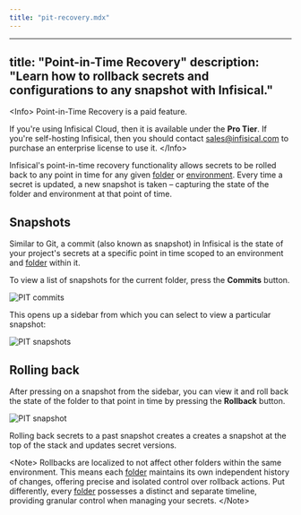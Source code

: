 ```yaml
---
title: "pit-recovery.mdx"
---
```


---
title: "Point-in-Time Recovery"
description: "Learn how to rollback secrets and configurations to any snapshot with Infisical."
---

&lt;Info&gt;
  Point-in-Time Recovery is a paid feature.
   
  If you're using Infisical Cloud, then it is available under the **Pro Tier**. If you're self-hosting Infisical,
  then you should contact sales@infisical.com to purchase an enterprise license to use it.
&lt;/Info&gt;

Infisical's point-in-time recovery functionality allows secrets to be rolled back to any point in time for any given [folder](./folder) or [environment](/documentation/platform/project#project-environments).
Every time a secret is updated, a new snapshot is taken – capturing the state of the folder and environment at that point of time.

## Snapshots

Similar to Git, a commit (also known as snapshot) in Infisical is the state of your project's secrets at a specific point in time scoped to 
an environment and [folder](./folder) within it.

To view a list of snapshots for the current folder, press the **Commits** button.

![PIT commits](../../images/platform/pit-recovery/pit-recovery-commits.png)

This opens up a sidebar from which you can select to view a particular snapshot:

![PIT snapshots](../../images/platform/pit-recovery/pit-recovery-commits-drawer.png)

## Rolling back

After pressing on a snapshot from the sidebar, you can view it and roll back the state
of the folder to that point in time by pressing the **Rollback** button. 

![PIT snapshot](../../images/platform/pit-recovery/pit-recovery-rollback.png)

Rolling back secrets to a past snapshot creates a creates a snapshot at the top of the stack and updates secret versions.

&lt;Note&gt;
Rollbacks are localized to not affect other folders within the same environment. This means each [folder](./folder) maintains its own independent history of changes, offering precise and isolated control over rollback actions.
Put differently, every [folder](./folder) possesses a distinct and separate timeline, providing granular control when managing your secrets. 
&lt;/Note&gt;